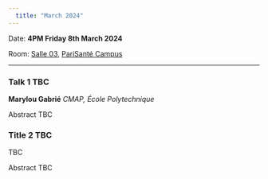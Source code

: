 ```yaml
---
  title: "March 2024"
---
```


Date: **4PM Friday 8th March 2024**

Room: [Salle 03](../psc_rooms.qmd), [PariSanté Campus](https://maps.app.goo.gl/cpFoxoZgbT6HCV6x9)

------------------------------------------------------------------------

### Talk 1 TBC

**Marylou Gabrié** *CMAP, École Polytechnique*

Abstract TBC

### Title 2 TBC

TBC

Abstract TBC
